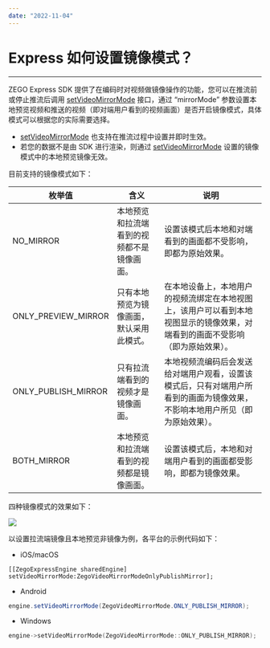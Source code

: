 ```yaml
---
date: "2022-11-04"
---
```

# Express 如何设置镜像模式？

- - -


ZEGO Express SDK 提供了在编码时对视频做镜像操作的功能，您可以在推流前或停止推流后调用 [setVideoMirrorMode](https://doc-zh.zego.im/article/api?doc=Express_Video_SDK_API~Java_android~class~im-zego-zegoexpress-zego-express-engine#set-video-mirror-mode) 接口，通过 “mirrorMode” 参数设置本地预览视频和推送的视频（即对端用户看到的视频画面）是否开启镜像模式，具体模式可以根据您的实际需要选择。

<Warning title="注意">



- [setVideoMirrorMode](https://doc-zh.zego.im/article/api?doc=Express_Video_SDK_API~Java_android~class~im-zego-zegoexpress-zego-express-engine#set-video-mirror-mode) 也支持在推流过程中设置并即时生效。
- 若您的数据不是由 SDK 进行渲染，则通过 [setVideoMirrorMode](https://doc-zh.zego.im/article/api?doc=Express_Video_SDK_API~Java_android~class~im-zego-zegoexpress-zego-express-engine#set-video-mirror-mode) 设置的镜像模式中的本地预览镜像无效。  

</Warning>




目前支持的镜像模式如下：

| 枚举值 | 含义 | 说明 |
| - | - |  -   |
| NO_MIRROR | 本地预览和拉流端看到的视频都不是镜像画面。|  设置该模式后本地和对端看到的画面都不受影响，即都为原始效果。   |
| ONLY_PREVIEW_MIRROR | 只有本地预览为镜像画面，默认采用此模式。|  在本地设备上，本地用户的视频流绑定在本地视图上，该用户可以看到本地视图显示的镜像效果，对端看到的画面不受影响（即为原始效果）。  |
| ONLY_PUBLISH_MIRROR | 只有拉流端看到的视频才是镜像画面。|  本地视频流编码后会发送给对端用户观看，设置该模式后，只有对端用户所看到的画面为镜像效果，不影响本地用户所见（即为原始效果）。  |
| BOTH_MIRROR | 本地预览和拉流端看到的视频都是镜像画面。|   设置该模式后，本地和对端用户看到的画面都受影响，即都为镜像效果。  |

四种镜像模式的效果如下：
<Frame width="512" height="auto" caption=""><Frame width="512" height="auto" caption=""><img src="https://doc-media.zego.im/sdk-doc/Pics/Android/CommonFeatures/CommonVideoConfig/mirror_mode_android.png" /></Frame></Frame>

以设置拉流端镜像且本地预览非镜像为例，各平台的示例代码如下：

- iOS/macOS

```objc
[[ZegoExpressEngine sharedEngine] setVideoMirrorMode:ZegoVideoMirrorModeOnlyPublishMirror];
```

- Android

```java
engine.setVideoMirrorMode(ZegoVideoMirrorMode.ONLY_PUBLISH_MIRROR);
```

- Windows

```cpp
engine->setVideoMirrorMode(ZegoVideoMirrorMode::ONLY_PUBLISH_MIRROR);
```
